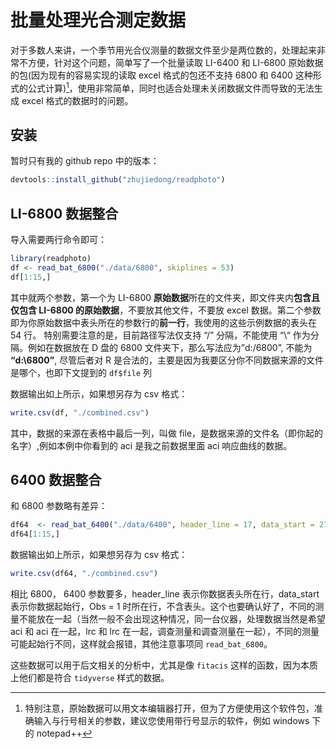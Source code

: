 # 批量处理光合测定数据 {#batch_question}

对于多数人来讲，一个季节用光合仪测量的数据文件至少是两位数的，处理起来非常不方便，针对这个问题，简单写了一个批量读取 LI-6400 和 LI-6800 原始数据的包(因为现有的容易实现的读取 excel 格式的包还不支持 6800 和 6400 这种形式的公式计算)^[特别注意，原始数据可以用文本编辑器打开，但为了方便使用这个软件包，准确输入与行号相关的参数，建议您使用带行号显示的软件，例如 windows 下的 notepad++]，使用非常简单，同时也适合处理未关闭数据文件而导致的无法生成 excel 格式的数据时的问题。

## 安装 {#install_readphoto}

暂时只有我的 github repo 中的版本：

```r
devtools::install_github("zhujiedong/readphoto")
```

## LI-6800 数据整合{#batch68}

导入需要两行命令即可：

```r
library(readphoto)
df <- read_bat_6800("./data/6800", skiplines = 53)
df[1:15,]
```

其中就两个参数，第一个为 LI-6800 **原始数据**所在的文件夹，即文件夹内**包含且仅包含 LI-6800 的原始数据**，不要放其他文件，不要放 excel 数据。第二个参数即为你原始数据中表头所在的参数行的**前一行**，我使用的这些示例数据的表头在 54 行。
特别需要注意的是，目前路径写法仅支持 “/” 分隔，不能使用 “\\“ 作为分隔。例如在数据放在 D 盘的 6800 文件夹下，那么写法应为 "d:/6800", 不能为 **"d:\\6800"**, 尽管后者对 R 是合法的，主要是因为我要区分你不同数据来源的文件是哪个，也即下文提到的 `df$file` 列

数据输出如上所示，如果想另存为 csv 格式：

```r
write.csv(df, "./combined.csv")
```
其中，数据的来源在表格中最后一列，叫做 file，是数据来源的文件名（即你起的名字）,例如本例中你看到的 aci 是我之前数据里面 aci 响应曲线的数据。

## 6400 数据整合{#batch64}

和 6800 参数略有差异：

```r
df64  <- read_bat_6400("./data/6400", header_line = 17, data_start = 27)
df64[1:15,]
```

数据输出如上所示，如果想另存为 csv 格式：

```r
write.csv(df64, "./combined.csv")
```
相比 6800， 6400 参数要多，header_line 表示你数据表头所在行，data_start 表示你数据起始行，Obs = 1 时所在行，不含表头。这个也要确认好了，不同的测量不能放在一起（当然一般不会出现这种情况，同一台仪器，处理数据当然是希望 aci 和 aci 在一起，lrc 和 lrc 在一起，调查测量和调查测量在一起），不同的测量可能起始行不同，这样就会报错，其他注意事项同 `read_bat_6800`。

这些数据可以用于后文相关的分析中，尤其是像 `fitacis` 这样的函数，因为本质上他们都是符合 `tidyverse` 样式的数据。 

\cleardoublepage
